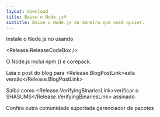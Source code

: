 ```yaml
---
layout: download
title: Baixe o Node.js®️
subtitle: Baixe o Node.js da maneira que você quiser.
---
```


<section>
Instale o Node.js <Release.VersionDropdown /> no  <Release.OperatingSystemDropdown /> usando <Release.PlatformDropdown />

<Release.ReleaseCodeBox />
</section>

<section>
O Node.js inclui <LinkWithArrow href="https://npmjs.com">npm</LinkWithArrow> (<Release.NpmVersion />) e corepack.

Leia o post do blog para <Release.BlogPostLink>esta versão</Release.BlogPostLink>

Saiba como <Release.VerifyingBinariesLink>verificar o SHASUMS</Release.VerifyingBinariesLink> assinado

Confira outra comunidade suportada <LinkWithArrow href="/download/package-manager/all">gerenciador de pacotes</LinkWithArrow>

</section>

